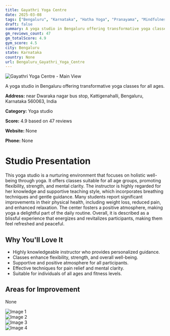 ```yaml
---
title: Gayathri Yoga Centre
date: 2025-03-08
tags: ["Bengaluru", "Karnataka", "Hatha Yoga", "Pranayama", "Mindfulness", "supportive atmosphere", "holistic health", "Bengaluru"]  
draft: false
summary: A yoga studio in Bengaluru offering transformative yoga classes for all ages.
gm_reviews_count: 47
gm_totalScore: 4.9
gym_score: 4.5
city: Bengaluru
state: Karnataka
country: None
url: Bengaluru_Gayathri_Yoga_Centre
---
```


<div className="aspect-[16/9] relative my-8">
  <img 
    src="https://lh5.googleusercontent.com/p/AF1QipO6Bda7VqrjS4iOta1doOnrSBkzNP2ggv76qrWb=w1920-h1080-k-no"
    alt="Gayathri Yoga Centre - Main View"
    className="object-cover absolute inset-0 w-full h-full rounded-lg"
  />
</div>

A yoga studio in Bengaluru offering transformative yoga classes for all ages.

**Address:** near Dwaraka nagar bus stop, Kattigenahalli, Bengaluru, Karnataka 560063, India

**Category:** Yoga studio

**Score:** 4.9 based on 47 reviews

**Website:** None

**Phone:** None

# Studio Presentation

This yoga studio is a nurturing environment that focuses on holistic well-being through yoga. It offers classes suitable for all age groups, promoting flexibility, strength, and mental clarity. The instructor is highly regarded for her knowledge and supportive teaching style, which incorporates breathing techniques and gentle guidance. Many students report significant improvements in their physical health, including weight loss, reduced pain, and enhanced relaxation. The center fosters a positive atmosphere, making yoga a delightful part of the daily routine. Overall, it is described as a blissful experience that energizes and revitalizes participants, making them feel refreshed and peaceful.



## Why You'll Love It

- Highly knowledgeable instructor who provides personalized guidance.
- Classes enhance flexibility, strength, and overall well-being.
- Supportive and positive atmosphere for all participants.
- Effective techniques for pain relief and mental clarity.
- Suitable for individuals of all ages and fitness levels.

## Areas for Improvement

None

<div className="grid grid-cols-1 xl:grid-cols-2 gap-4 my-8">
<div className="aspect-[4/3] relative"><img src="https://lh5.googleusercontent.com/p/AF1QipOSxNsD5ClNbaewS5mkjCA9dsMXzzls2v0bSRgx=w1920-h1080-k-no" alt="Image 1" className="object-cover absolute inset-0 w-full h-full rounded-lg" /></div>
<div className="aspect-[4/3] relative"><img src="https://lh5.googleusercontent.com/p/AF1QipPGuGPYkJtktAypQmiMV_qFLmcqrIM3UqZSx8xX=w1920-h1080-k-no" alt="Image 2" className="object-cover absolute inset-0 w-full h-full rounded-lg" /></div>
<div className="aspect-[4/3] relative"><img src="https://lh5.googleusercontent.com/p/AF1QipNdQ8hgzO5hCaEpicCMVM7tPAGREvN6dHU2r92I=w1920-h1080-k-no" alt="Image 3" className="object-cover absolute inset-0 w-full h-full rounded-lg" /></div>
<div className="aspect-[4/3] relative"><img src="https://lh5.googleusercontent.com/p/AF1QipMUKErSwkd8NyUUXhL8Dq9QlTeospdhLK36Zq9j=w1920-h1080-k-no" alt="Image 4" className="object-cover absolute inset-0 w-full h-full rounded-lg" /></div>
</div>